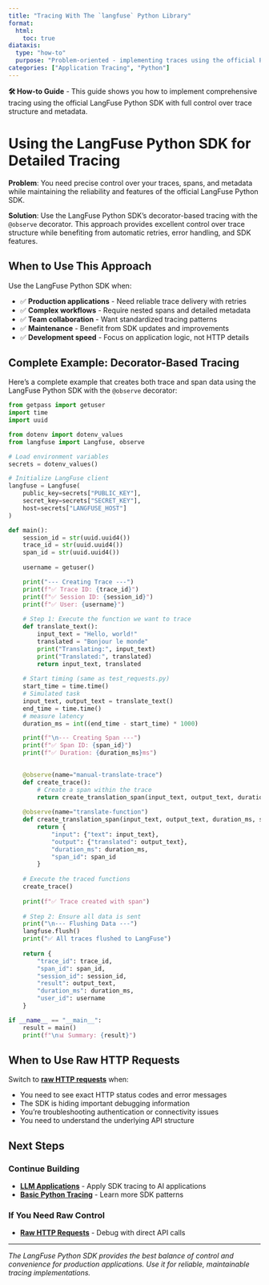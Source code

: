 ```yaml
---
title: "Tracing With The `langfuse` Python Library"
format:
  html:
    toc: true
diataxis:
  type: "how-to"
  purpose: "Problem-oriented - implementing traces using the official Python SDK"
categories: ["Application Tracing", "Python"]
---
```


::: {.callout-note icon="false"}
**🛠️ How-to Guide** - This guide shows you how to implement comprehensive tracing using the official LangFuse Python SDK with full control over trace structure and metadata.
:::

# Using the LangFuse Python SDK for Detailed Tracing

**Problem**: You need precise control over your traces, spans, and metadata while maintaining the reliability and features of the official LangFuse Python SDK.

**Solution**: Use the LangFuse Python SDK's decorator-based tracing with the `@observe` decorator. This approach provides excellent control over trace structure while benefiting from automatic retries, error handling, and SDK features.

## When to Use This Approach

Use the LangFuse Python SDK when:

- ✅ **Production applications** - Need reliable trace delivery with retries
- ✅ **Complex workflows** - Require nested spans and detailed metadata
- ✅ **Team collaboration** - Want standardized tracing patterns
- ✅ **Maintenance** - Benefit from SDK updates and improvements
- ✅ **Development speed** - Focus on application logic, not HTTP details

## Complete Example: Decorator-Based Tracing

Here's a complete example that creates both trace and span data using the LangFuse Python SDK with the `@observe` decorator:

```python
from getpass import getuser
import time
import uuid

from dotenv import dotenv_values
from langfuse import Langfuse, observe

# Load environment variables
secrets = dotenv_values()

# Initialize LangFuse client
langfuse = Langfuse(
    public_key=secrets["PUBLIC_KEY"],
    secret_key=secrets["SECRET_KEY"],
    host=secrets["LANGFUSE_HOST"]
)

def main():
    session_id = str(uuid.uuid4())
    trace_id = str(uuid.uuid4())
    span_id = str(uuid.uuid4())
    
    username = getuser()

    print("--- Creating Trace ---")
    print(f"✅ Trace ID: {trace_id}")
    print(f"✅ Session ID: {session_id}")
    print(f"✅ User: {username}")
    
    # Step 1: Execute the function we want to trace
    def translate_text():
        input_text = "Hello, world!"
        translated = "Bonjour le monde"
        print("Translating:", input_text)
        print("Translated:", translated)
        return input_text, translated
    
    # Start timing (same as test_requests.py)
    start_time = time.time()
    # Simulated task
    input_text, output_text = translate_text()
    end_time = time.time()
    # measure latency
    duration_ms = int((end_time - start_time) * 1000)

    print(f"\n--- Creating Span ---")
    print(f"✅ Span ID: {span_id}")
    print(f"✅ Duration: {duration_ms}ms")
    

    @observe(name="manual-translate-trace")
    def create_trace():
        # Create a span within the trace
        return create_translation_span(input_text, output_text, duration_ms, span_id)
    
    @observe(name="translate-function")
    def create_translation_span(input_text, output_text, duration_ms, span_id):
        return {
            "input": {"text": input_text},
            "output": {"translated": output_text},
            "duration_ms": duration_ms,
            "span_id": span_id
        }
    
    # Execute the traced functions
    create_trace()
    
    print(f"✅ Trace created with span")
    
    # Step 2: Ensure all data is sent
    print("\n--- Flushing Data ---")
    langfuse.flush()
    print("✅ All traces flushed to LangFuse")
    
    return {
        "trace_id": trace_id,
        "span_id": span_id,
        "session_id": session_id,
        "result": output_text,
        "duration_ms": duration_ms,
        "user_id": username
    }

if __name__ == "__main__":
    result = main()
    print(f"\n📊 Summary: {result}")

```

## When to Use Raw HTTP Requests

Switch to **[raw HTTP requests](raw-requests.qmd)** when:

- You need to see exact HTTP status codes and error messages
- The SDK is hiding important debugging information
- You're troubleshooting authentication or connectivity issues
- You need to understand the underlying API structure

## Next Steps

### **Continue Building**
- **[LLM Applications](llm.qmd)** - Apply SDK tracing to AI applications
- **[Basic Python Tracing](../tutorials/basic.qmd)** - Learn more SDK patterns

### **If You Need Raw Control**
- **[Raw HTTP Requests](raw-requests.qmd)** - Debug with direct API calls

---

*The LangFuse Python SDK provides the best balance of control and convenience for production applications. Use it for reliable, maintainable tracing implementations.* 